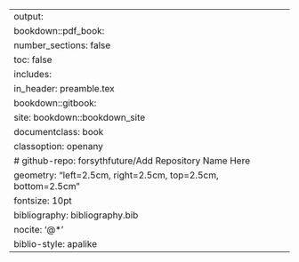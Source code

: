 ---
output:
  bookdown::pdf_book:
    number_sections: false
    toc: false
    includes:
      in_header: preamble.tex
  bookdown::gitbook:
site: bookdown::bookdown_site
documentclass: book
classoption: openany
# github-repo: forsythfuture/Add Repository Name Here
geometry: "left=2.5cm, right=2.5cm, top=2.5cm, bottom=2.5cm"
fontsize: 10pt
bibliography: bibliography.bib
nocite: '@*'
biblio-style: apalike
---